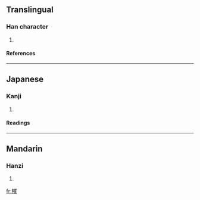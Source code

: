 ==Translingual==
===Han character===
{{Han char|rn=75|rad=木|as=11|sn=15|four=|canj=木山人土 (DUOG)}}
# {{defn|Han|sort=木11}}
====References====
{{Han ref|kx=0547.140|dkj=15371|dj=0935.120|hdz=21280.040|uh=69EF|ud=27119}}

----
==Japanese==
===Kanji===
{{ja-kanji|grade=|rs=木11}}
# {{defn|Japanese}} 
====Readings====
{{ja-readings|on=[[さい]] (sai), [[せ]] (se)|kun=[[つむ]] (tsumu)}}

----
==Mandarin==
===Hanzi===
{{cmn-hanzi|pin=[[cuī]] ([[cui1]]), [[yóu]] ([[you2]])|wg=ts'ui<sup>1</sup>, yu<sup>2</sup>}}
# {{defn|Mandarin}}

[[fr:槯]]